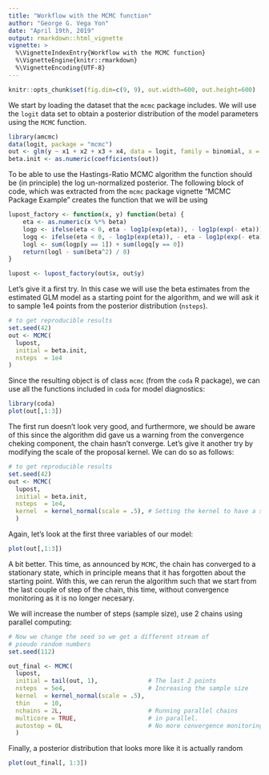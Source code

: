 ```yaml
---
title: "Workflow with the MCMC function"
author: "George G. Vega Yon"
date: "April 19th, 2019"
output: rmarkdown::html_vignette
vignette: >
  %\VignetteIndexEntry{Workflow with the MCMC function}
  %\VignetteEngine{knitr::rmarkdown}
  %\VignetteEncoding{UTF-8}
---
```


```r
knitr::opts_chunk$set(fig.dim=c(9, 9), out.width=600, out.height=600)
```

We start by loading the dataset that the `mcmc` package includes. We will use the `logit` data set to obtain a posterior distribution of the model parameters using the `MCMC` function.

```r
library(amcmc)
data(logit, package = "mcmc")
out <- glm(y ~ x1 + x2 + x3 + x4, data = logit, family = binomial, x = TRUE)
beta.init <- as.numeric(coefficients(out))
```

To be able to use the Hastings-Ratio MCMC algorithm the function should be (in principle) the log un-normalized posterior. The following block of code, which was extracted from the `mcmc` package vignette "MCMC Package Example" creates the function that we will be using

```r
lupost_factory <- function(x, y) function(beta) {
    eta <- as.numeric(x %*% beta)
    logp <- ifelse(eta < 0, eta - log1p(exp(eta)), - log1p(exp(- eta)))
    logq <- ifelse(eta < 0, - log1p(exp(eta)), - eta - log1p(exp(- eta)))
    logl <- sum(logp[y == 1]) + sum(logq[y == 0])
    return(logl - sum(beta^2) / 8)
}

lupost <- lupost_factory(out$x, out$y)
```

Let's give it a first try. In this case we will use the beta estimates from the estimated GLM model as a starting point for the algorithm, and we will ask it to sample 1e4 points from the posterior distribution (`nsteps`).

```r
# to get reproducible results
set.seed(42)
out <- MCMC(
  lupost,
  initial = beta.init,
  nsteps  = 1e4
)
```

Since the resulting object is of class `mcmc` (from the `coda` R package), we can use all the functions included in `coda` for model diagnostics:

```r
library(coda)
plot(out[,1:3])
```

The first run doesn't look very good, and furthermore, we should be aware of this since the algorithm did gave us a warning from the convergence cheking component, the chain hasn't converge. Let's give it another try by modifying the scale of the proposal kernel. We can do so as follows:

```r
# to get reproducible results
set.seed(42)    
out <- MCMC(
  lupost,
  initial = beta.init,
  nsteps  = 1e4,
  kernel  = kernel_normal(scale = .5), # Setting the kernel to have a scale =.5
  )
```

Again, let's look at the first three variables of our model:

```r
plot(out[,1:3])
```

A bit better. This time, as announced by `MCMC`, the chain has converged to a stationary state, which in principle means that it has forgotten about the starting point. With this, we can rerun the algorithm such that we start from the last couple of step of the chain, this time, without convergence monitoring as it is no longer necesary.

We will increase the number of steps (sample size), use 2 chains using parallel computing:

```r
# Now we change the seed so we get a different stream of
# pseudo random numbers
set.seed(112) 

out_final <- MCMC(
  lupost, 
  initial = tail(out, 1),              # The last 2 points
  nsteps  = 5e4,                       # Increasing the sample size
  kernel  = kernel_normal(scale = .5),
  thin    = 10,
  nchains = 2L,                        # Running parallel chains
  multicore = TRUE,                    # in parallel.
  autostop = 0L                        # No more convergence monitoring
  )
```

Finally, a posterior distribution that looks more like it is actually random

```r
plot(out_final[, 1:3])
```

